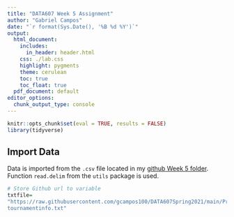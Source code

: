 ```yaml
---
title: "DATA607 Week 5 Assignment"
author: "Gabriel Campos"
date: "`r format(Sys.Date(), '%B %d %Y')`"
output: 
  html_document:
    includes:
      in_header: header.html
    css: ./lab.css
    highlight: pygments
    theme: cerulean
    toc: true
    toc_float: true
  pdf_document: default
editor_options: 
  chunk_output_type: console
---
```


```r
knitr::opts_chunk$set(eval = TRUE, results = FALSE)
library(tidyverse)
```


## Import Data

Data is imported from the `.csv` file located in my [github Week 5 folder](https://github.com/gcampos100/DATA607Spring2021/tree/main/Projects/Project%201). Function `read.delim` from the `utils` package is used. 

```r
# Store Github url to variable
txtfile= 
"https://raw.githubusercontent.com/gcampos100/DATA607Spring2021/main/Projects/Project%201/
tournamentinfo.txt"
```